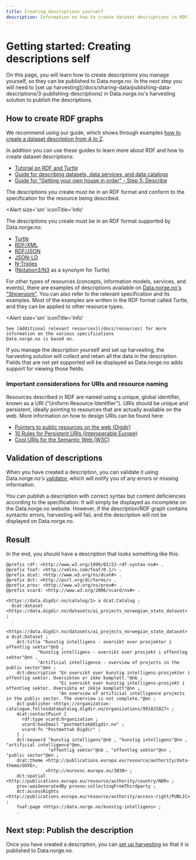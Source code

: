 ```yaml
---
title: Creating descriptions yourself
description: Information on how to create dataset descriptions in RDF.
---
```


# Getting started: Creating descriptions self

<Ingress>
    On this page, you will learn how to create descriptions you manage yourself, so they can be published to
    Data.norge.no. In the next step you will need to [set up
    harvesting](/docs/sharing-data/publishing-data-descriptions/3-publishing-descriptions) in Data.norge.no's harvesting
    solution to publish the descriptions.
</Ingress>

## How to create RDF graphs

We recommend using our guide, which shows through examples [how to create a dataset description from A to Z](/docs/sharing-data/how-to-dataset).

In addition you can use these guides to learn more about RDF and how to create dataset descriptions:

-   [Tutorial on RDF and Turtle](https://github.com/fellesdatakatalog/sikt-workshop/blob/main/ressurshefte/ressurshefte.md)
-   [Guide for describing datasets, data services, and data catalogs](https://informasjonsforvaltning.github.io/veileder-beskrivelse-av-datasett/#beskrivelse-av-datasett)
-   [Guide for "Getting your own house in order" - Step 5: Describe](https://www.digdir.no/informasjonsforvaltning/steg-5-beskrive/2724)

The descriptions you create must be in an RDF format and conform to the specification for the resource being described.

<Alert
  size='sm'
  iconTitle='Info'
>

The descriptions you create must be in an RDF format supported by Data.norge.no:

-   [Turtle](https://www.w3.org/TR/turtle/)
-   [RDF/XML](https://www.w3.org/TR/rdf-syntax-grammar/)
-   [RDF/JSON](https://www.w3.org/TR/rdf-json/)
-   [JSON-LD](https://www.w3.org/TR/json-ld11/)
-   [N-Triples](https://www.w3.org/TR/n-triples/)
-   ([Notation3/N3](https://www.w3.org/TeamSubmission/n3/) as a synonym for Turtle)

</Alert>

For other types of resources (concepts, information models, services, and events), there are examples of descriptions available on [Data.norge.no's "Showroom"](https://data.norge.no/showroom/overview). You can also refer to the relevant specification and its examples. Most of the examples are written in the RDF format called Turtle, and they can be applied to other resource types.

<Alert 
    size='sm'
    iconTitle='Info'
>
    See [Additional relevant resources](/docs/resources) for more information on the various specifications
    Data.norge.no is based on.
</Alert>

If you manage the description yourself and set up harvesting, the harvesting solution will collect and retain all the data in the description. Fields that are not yet supported will be displayed as Data.norge.no adds support for viewing those fields.

### Important considerations for URIs and resource naming

Resources described in RDF are named using a unique, global identifier, known as a URI ("Uniform Resource Identifier"). URIs should be unique and persistent, ideally pointing to resources that are actually available on the web. More information on how to design URIs can be found here:

-   [Pointers to public resources on the web (Digdir)](https://www.digdir.no/standarder/peikarar-til-offentlege-ressursar-pa-nett/1492)
-   [10 Rules for Persistent URIs (Interoperable Europe)](https://joinup.ec.europa.eu/collection/semic-support-centre/document/10-rules-persistent-uris)
-   [Cool URIs for the Semantic Web (W3C)](https://www.w3.org/TR/cooluris/#semweb)

## Validation of descriptions

When you have created a description, you can validate it using Data.norge.no's [validator](https://data.norge.no/validator), which will notify you of any errors or missing information.

You can publish a description with correct syntax but content deficiencies according to the specification. It will simply be displayed as incomplete on the Data.norge.no website. However, if the description/RDF graph contains syntactic errors, harvesting will fail, and the description will not be displayed on Data.norge.no.

## Result

In the end, you should have a description that looks something like this:

```turtle
@prefix rdf: <http://www.w3.org/1999/02/22-rdf-syntax-ns#> .
@prefix foaf: <http://xmlns.com/foaf/0.1/> .
@prefix dcat: <http://www.w3.org/ns/dcat#> .
@prefix dct: <http://purl.org/dc/terms/> .
@prefix prov: <http://www.w3.org/ns/prov#> .
@prefix vcard: <http://www.w3.org/2006/vcard/ns#> .

<https://data.digdir.no/catalog/1> a dcat:Catalog ;
  dcat:dataset <https://data.digdir.no/datasets/ai_projects_norwegian_state_dataset> ;
  .

<https://data.digdir.no/datasets/ai_projects_norwegian_state_dataset> a dcat:Dataset ;
    dct:title "Kunstig intelligens - oversikt over prosjekter i offentlig sektor"@nb ,
            "Kunstig intelligens - oversikt over prosjekt i offentleg sektor"@nn ,
            "Artificial intelligence - overview of projects in the public sector"@en ;
    dct:description "En oversikt over kunstig intelligens-prosjekter i offentlig sektor. Oversikten er ikke komplett."@nb ;
                    "Ei oversikt over kunstig intelligens-prosjekt i offentleg sektor. Oversikta er ikkje komplett"@nn ;
                    "An overview of artificial intelligence projects in the public sector. The overview is not complete."@en ;
    dct:publisher <https://organization-catalogue.fellesdatakatalog.digdir.no/organizations/991825827> ;
    dcat:contactPoint [
      rdf:type vcard:Organization ;
      vcard:hasEmail "postmottak@digdir.no" ;
      vcard:fn "Postmottak Digdir" ;
    ] ;
    dct:keyword "kunstig intelligens"@nb , "kunstig intelligens"@nn , "artificial intelligence"@en,
                "offentlig sektor"@nb , "offentleg sektor"@nn , "public sector"@en ;
    dcat:theme <http://publications.europa.eu/resource/authority/data-theme/GOVE>,
               <http://eurovoc.europa.eu/3030> ;
    dct:spatial <http://publications.europa.eu/resource/authority/country/NOR> ;
    prov:wasGeneratedBy provno:collectingFromThirdparty ;
    dct:accessRights <http://publications.europa.eu/resource/authority/access-right/PUBLIC> ;
    foaf:page <https://data.norge.no/kunstig-intelligens> ;
    .
```

## Next step: Publish the description

Once you have created a description, you can [set up harvesting](/docs/sharing-data/publishing-data-descriptions/3-publishing-descriptions) so that it is published to Data.norge.no.

